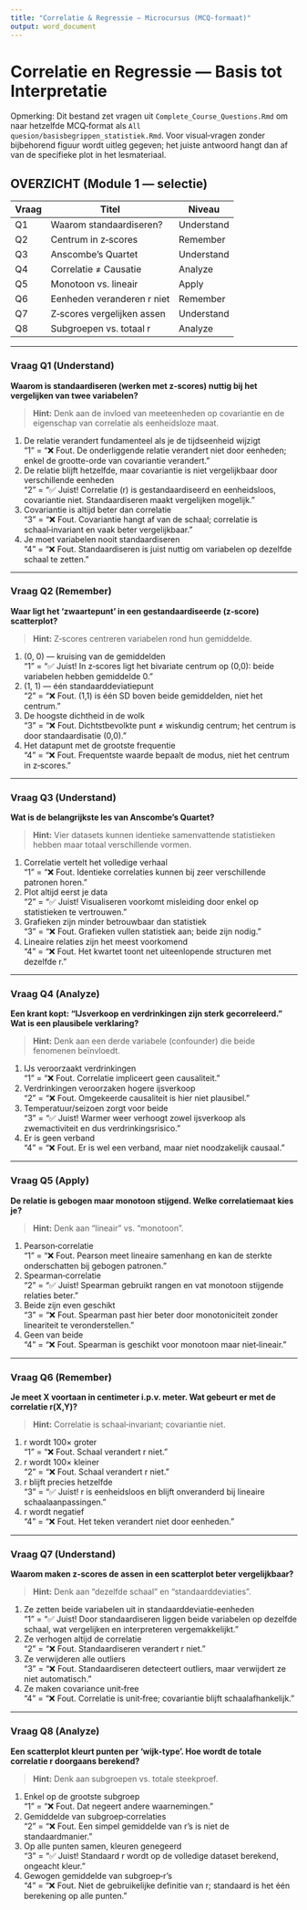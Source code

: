 ```yaml
---
title: "Correlatie & Regressie — Microcursus (MCQ-formaat)"
output: word_document
---
```


# Correlatie en Regressie — Basis tot Interpretatie

Opmerking: Dit bestand zet vragen uit `Complete_Course_Questions.Rmd` om naar hetzelfde MCQ‑format als `All quesion/basisbegrippen_statistiek.Rmd`. Voor visual‑vragen zonder bijbehorend figuur wordt uitleg gegeven; het juiste antwoord hangt dan af van de specifieke plot in het lesmateriaal.

## OVERZICHT (Module 1 — selectie)

| Vraag | Titel | Niveau |
|-------|-------|--------|
| Q1 | Waarom standaardiseren? | Understand |
| Q2 | Centrum in z‑scores | Remember |
| Q3 | Anscombe’s Quartet | Understand |
| Q4 | Correlatie ≠ Causatie | Analyze |
| Q5 | Monotoon vs. lineair | Apply |
| Q6 | Eenheden veranderen r niet | Remember |
| Q7 | Z‑scores vergelijken assen | Understand |
| Q8 | Subgroepen vs. totaal r | Analyze |

---

### Vraag Q1 (Understand)
**Waarom is standaardiseren (werken met z‑scores) nuttig bij het vergelijken van twee variabelen?**

> **Hint:** Denk aan de invloed van meeteenheden op covariantie en de eigenschap van correlatie als eenheidsloze maat.

1) De relatie verandert fundamenteel als je de tijdseenheid wijzigt  
"1" = "❌ Fout. De onderliggende relatie verandert niet door eenheden; enkel de grootte-orde van covariantie verandert."
2) De relatie blijft hetzelfde, maar covariantie is niet vergelijkbaar door verschillende eenheden  
"2" = "✅ Juist! Correlatie (r) is gestandaardiseerd en eenheidsloos, covariantie niet. Standaardiseren maakt vergelijken mogelijk."
3) Covariantie is altijd beter dan correlatie  
"3" = "❌ Fout. Covariantie hangt af van de schaal; correlatie is schaal‑invariant en vaak beter vergelijkbaar."
4) Je moet variabelen nooit standaardiseren  
"4" = "❌ Fout. Standaardiseren is juist nuttig om variabelen op dezelfde schaal te zetten."

---

### Vraag Q2 (Remember)
**Waar ligt het ‘zwaartepunt’ in een gestandaardiseerde (z‑score) scatterplot?**

> **Hint:** Z‑scores centreren variabelen rond hun gemiddelde.

1) (0, 0) — kruising van de gemiddelden  
"1" = "✅ Juist! In z‑scores ligt het bivariate centrum op (0,0): beide variabelen hebben gemiddelde 0."
2) (1, 1) — één standaarddeviatiepunt  
"2" = "❌ Fout. (1,1) is één SD boven beide gemiddelden, niet het centrum."
3) De hoogste dichtheid in de wolk  
"3" = "❌ Fout. Dichtstbevolkte punt ≠ wiskundig centrum; het centrum is door standaardisatie (0,0)."
4) Het datapunt met de grootste frequentie  
"4" = "❌ Fout. Frequentste waarde bepaalt de modus, niet het centrum in z‑scores."

---

### Vraag Q3 (Understand)
**Wat is de belangrijkste les van Anscombe’s Quartet?**

> **Hint:** Vier datasets kunnen identieke samenvattende statistieken hebben maar totaal verschillende vormen.

1) Correlatie vertelt het volledige verhaal  
"1" = "❌ Fout. Identieke correlaties kunnen bij zeer verschillende patronen horen."
2) Plot altijd eerst je data  
"2" = "✅ Juist! Visualiseren voorkomt misleiding door enkel op statistieken te vertrouwen."
3) Grafieken zijn minder betrouwbaar dan statistiek  
"3" = "❌ Fout. Grafieken vullen statistiek aan; beide zijn nodig."
4) Lineaire relaties zijn het meest voorkomend  
"4" = "❌ Fout. Het kwartet toont net uiteenlopende structuren met dezelfde r."

---

### Vraag Q4 (Analyze)
**Een krant kopt: “IJsverkoop en verdrinkingen zijn sterk gecorreleerd.” Wat is een plausibele verklaring?**

> **Hint:** Denk aan een derde variabele (confounder) die beide fenomenen beïnvloedt.

1) IJs veroorzaakt verdrinkingen  
"1" = "❌ Fout. Correlatie impliceert geen causaliteit."
2) Verdrinkingen veroorzaken hogere ijsverkoop  
"2" = "❌ Fout. Omgekeerde causaliteit is hier niet plausibel."
3) Temperatuur/seizoen zorgt voor beide  
"3" = "✅ Juist! Warmer weer verhoogt zowel ijsverkoop als zwemactiviteit en dus verdrinkingsrisico."
4) Er is geen verband  
"4" = "❌ Fout. Er is wel een verband, maar niet noodzakelijk causaal."

---

### Vraag Q5 (Apply)
**De relatie is gebogen maar monotoon stijgend. Welke correlatiemaat kies je?**

> **Hint:** Denk aan “lineair” vs. “monotoon”.

1) Pearson‑correlatie  
"1" = "❌ Fout. Pearson meet lineaire samenhang en kan de sterkte onderschatten bij gebogen patronen."
2) Spearman‑correlatie  
"2" = "✅ Juist! Spearman gebruikt rangen en vat monotoon stijgende relaties beter."
3) Beide zijn even geschikt  
"3" = "❌ Fout. Spearman past hier beter door monotoniciteit zonder lineariteit te veronderstellen."
4) Geen van beide  
"4" = "❌ Fout. Spearman is geschikt voor monotoon maar niet‑lineair."

---

### Vraag Q6 (Remember)
**Je meet X voortaan in centimeter i.p.v. meter. Wat gebeurt er met de correlatie r(X,Y)?**

> **Hint:** Correlatie is schaal‑invariant; covariantie niet.

1) r wordt 100× groter  
"1" = "❌ Fout. Schaal verandert r niet."
2) r wordt 100× kleiner  
"2" = "❌ Fout. Schaal verandert r niet."
3) r blijft precies hetzelfde  
"3" = "✅ Juist! r is eenheidsloos en blijft onveranderd bij lineaire schaalaanpassingen."
4) r wordt negatief  
"4" = "❌ Fout. Het teken verandert niet door eenheden."

---

### Vraag Q7 (Understand)
**Waarom maken z‑scores de assen in een scatterplot beter vergelijkbaar?**

> **Hint:** Denk aan “dezelfde schaal” en “standaarddeviaties”.

1) Ze zetten beide variabelen uit in standaarddeviatie‑eenheden  
"1" = "✅ Juist! Door standaardiseren liggen beide variabelen op dezelfde schaal, wat vergelijken en interpreteren vergemakkelijkt."
2) Ze verhogen altijd de correlatie  
"2" = "❌ Fout. Standaardiseren verandert r niet."
3) Ze verwijderen alle outliers  
"3" = "❌ Fout. Standaardiseren detecteert outliers, maar verwijdert ze niet automatisch."
4) Ze maken covariance unit‑free  
"4" = "❌ Fout. Correlatie is unit‑free; covariantie blijft schaalafhankelijk."

---

### Vraag Q8 (Analyze)
**Een scatterplot kleurt punten per ‘wijk‑type’. Hoe wordt de totale correlatie r doorgaans berekend?**

> **Hint:** Denk aan subgroepen vs. totale steekproef.

1) Enkel op de grootste subgroep  
"1" = "❌ Fout. Dat negeert andere waarnemingen."
2) Gemiddelde van subgroep‑correlaties  
"2" = "❌ Fout. Een simpel gemiddelde van r’s is niet de standaardmanier."
3) Op alle punten samen, kleuren genegeerd  
"3" = "✅ Juist! Standaard r wordt op de volledige dataset berekend, ongeacht kleur."
4) Gewogen gemiddelde van subgroep‑r’s  
"4" = "❌ Fout. Niet de gebruikelijke definitie van r; standaard is het één berekening op alle punten."

